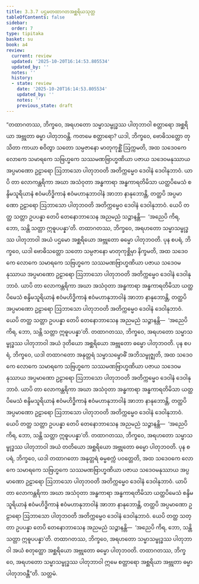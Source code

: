 ```yaml
---
title: 3.3.7 ပဌမတထာဂတအစ္ဆရိယသုတ္တ
tableOfContents: false
sidebar:
  order: 7
type: tipitaka
basket: su
book: a4
review:
  current: review
  updated: '2025-10-20T16:14:53.805534'
  updated_by: ''
  notes: ''
  history:
  - state: review
    date: '2025-10-20T16:14:53.805534'
    updated_by: ''
    notes: ''
    previous_state: draft
---
```



<DynamicBreadcrumb />


<ReviewStatus review={frontmatter.review} showDetails={true} />

<HypothesisAnnotation frontmatter={frontmatter} />

<Division number="127" book="a4" e="ch" v="15" p="446">

<Paragraph number="810" book="a4">
“တထာဂတဿ, ဘိက္ခဝေ, အရဟတော သမ္မာသမ္ဗုဒ္ဓဿ ပါတုဘာဝါ စတ္တာရော အစ္ဆရိယာ အဗ္ဘုတာ ဓမ္မာ ပါတုဘဝန္တိ. ကတမေ စတ္တာရော? ယဒါ, ဘိက္ခဝေ, ဗောဓိသတ္တော တုသိတာ ကာယာ စဝိတွာ သတော သမ္ပဇာနော မာတုကုစ္ဆိံ ဩက္ကမတိ, အထ သဒေဝကေ လောကေ သမာရကေ သဗြဟ္မကေ သဿမဏဗြာဟ္မဏိယာ ပဇာယ သဒေဝမနုဿာယ အပ္ပမာဏော ဥဠာရော ဩဘာသော ပါတုဘဝတိ အတိက္ကမ္မေဝ ဒေဝါနံ ဒေဝါနုဘာဝံ. ယာပိ တာ လောကန္တရိကာ အဃာ အသံဝုတာ အန္ဓကာရာ အန္ဓကာရတိမိသာ ယတ္ထပိမေသံ စန္ဒိမသူရိယာနံ ဧဝံမဟိဒ္ဓိကာနံ ဧဝံမဟာနုဘာဝါနံ အာဘာ နာနုဘောန္တိ, တတ္ထပိ အပ္ပမာဏော ဥဠာရော ဩဘာသော ပါတုဘဝတိ အတိက္ကမ္မေဝ ဒေဝါနံ ဒေဝါနုဘာဝံ. ယေပိ တတ္ထ သတ္တာ ဥပပန္နာ တေပိ တေနောဘာသေန အညမညံ သဉ္ဇာနန္တိ—  ‘အညေပိ ကိရ, ဘော, သန္တိ သတ္တာ ဣဓူပပန္နာ’တိ. တထာဂတဿ, ဘိက္ခဝေ, အရဟတော သမ္မာသမ္ဗုဒ္ဓဿ ပါတုဘာဝါ အယံ ပဌမော အစ္ဆရိယော အဗ္ဘုတော ဓမ္မော ပါတုဘဝတိ.
</Paragraph>

<Paragraph number="811" book="a4">
ပုန စပရံ, ဘိက္ခဝေ, ယဒါ ဗောဓိသတ္တော သတော သမ္ပဇာနော မာတုကုစ္ဆိမှာ နိက္ခမတိ, အထ သဒေဝကေ လောကေ သမာရကေ သဗြဟ္မကေ သဿမဏဗြာဟ္မဏိယာ ပဇာယ သဒေဝမနုဿာယ အပ္ပမာဏော ဥဠာရော ဩဘာသော ပါတုဘဝတိ အတိက္ကမ္မေဝ ဒေဝါနံ ဒေဝါနုဘာဝံ. ယာပိ တာ လောကန္တရိကာ အဃာ အသံဝုတာ အန္ဓကာရာ အန္ဓကာရတိမိသာ ယတ္ထပိမေသံ စန္ဒိမသူရိယာနံ ဧဝံမဟိဒ္ဓိကာနံ ဧဝံမဟာနုဘာဝါနံ အာဘာ နာနုဘောန္တိ, တတ္ထပိ အပ္ပမာဏော ဥဠာရော ဩဘာသော ပါတုဘဝတိ အတိက္ကမ္မေဝ ဒေဝါနံ ဒေဝါနုဘာဝံ. ယေပိ တတ္ထ သတ္တာ ဥပပန္နာ တေပိ တေနောဘာသေန အညမညံ သဉ္ဇာနန္တိ—  ‘အညေပိ ကိရ, ဘော, သန္တိ သတ္တာ ဣဓူပပန္နာ’တိ. တထာဂတဿ, ဘိက္ခဝေ, အရဟတော သမ္မာသမ္ဗုဒ္ဓဿ ပါတုဘာဝါ အယံ ဒုတိယော အစ္ဆရိယော အဗ္ဘုတော ဓမ္မော ပါတုဘဝတိ.
</Paragraph>

<Paragraph number="812" book="a4">
ပုန စပရံ, ဘိက္ခဝေ, ယဒါ တထာဂတော အနုတ္တရံ သမ္မာသမ္ဗောဓိံ အဘိသမ္ဗုဇ္ဈတိ, အထ သဒေဝကေ လောကေ သမာရကေ သဗြဟ္မကေ သဿမဏဗြာဟ္မဏိယာ ပဇာယ သဒေဝမနုဿာယ အပ္ပမာဏော ဥဠာရော ဩဘာသော ပါတုဘဝတိ အတိက္ကမ္မေဝ ဒေဝါနံ ဒေဝါနုဘာဝံ. ယာပိ တာ လောကန္တရိကာ အဃာ အသံဝုတာ အန္ဓကာရာ အန္ဓကာရတိမိသာ ယတ္ထပိမေသံ စန္ဒိမသူရိယာနံ ဧဝံမဟိဒ္ဓိကာနံ ဧဝံမဟာနုဘာဝါနံ အာဘာ နာနုဘောန္တိ, တတ္ထပိ အပ္ပမာဏော ဥဠာရော ဩဘာသော ပါတုဘဝတိ အတိက္ကမ္မေဝ ဒေဝါနံ ဒေဝါနုဘာဝံ. ယေပိ တတ္ထ သတ္တာ ဥပပန္နာ တေပိ တေနောဘာသေန အညမညံ သဉ္ဇာနန္တိ—  ‘အညေပိ ကိရ, ဘော, သန္တိ သတ္တာ ဣဓူပပန္နာ’တိ. တထာဂတဿ, ဘိက္ခဝေ, အရဟတော သမ္မာသမ္ဗုဒ္ဓဿ ပါတုဘာဝါ အယံ တတိယော အစ္ဆရိယော အဗ္ဘုတော ဓမ္မော ပါတုဘဝတိ.
</Paragraph>

<Paragraph number="813" book="a4">
ပုန စပရံ, ဘိက္ခဝေ, ယဒါ တထာဂတော အနုတ္တရံ ဓမ္မစက္ကံ ပဝတ္တေတိ, အထ သဒေဝကေ လောကေ သမာရကေ သဗြဟ္မကေ သဿမဏဗြာဟ္မဏိယာ ပဇာယ သဒေဝမနုဿာယ အပ္ပမာဏော ဥဠာရော ဩဘာသော ပါတုဘဝတိ အတိက္ကမ္မေဝ ဒေဝါနံ ဒေဝါနုဘာဝံ. ယာပိ တာ လောကန္တရိကာ အဃာ အသံဝုတာ အန္ဓကာရာ အန္ဓကာရတိမိသာ ယတ္ထပိမေသံ စန္ဒိမသူရိယာနံ ဧဝံမဟိဒ္ဓိကာနံ ဧဝံမဟာနုဘာဝါနံ အာဘာ နာနုဘောန္တိ, တတ္ထပိ အပ္ပမာဏော ဥဠာရော ဩဘာသော ပါတုဘဝတိ အတိက္ကမ္မေဝ ဒေဝါနံ ဒေဝါနုဘာဝံ. ယေပိ တတ္ထ သတ္တာ ဥပပန္နာ တေပိ တေနောဘာသေန အညမညံ သဉ္ဇာနန္တိ—  ‘အညေပိ ကိရ, ဘော, သန္တိ သတ္တာ ဣဓူပပန္နာ’တိ. တထာဂတဿ, ဘိက္ခဝေ, အရဟတော သမ္မာသမ္ဗုဒ္ဓဿ ပါတုဘာဝါ အယံ စတုတ္ထော အစ္ဆရိယော အဗ္ဘုတော ဓမ္မော ပါတုဘဝတိ. တထာဂတဿ, ဘိက္ခဝေ, အရဟတော သမ္မာသမ္ဗုဒ္ဓဿ ပါတုဘာဝါ ဣမေ စတ္တာရော အစ္ဆရိယာ အဗ္ဘုတာ ဓမ္မာ ပါတုဘဝန္တီ”တိ.

</Paragraph>
</Division>

<Paragraph number="814" type="center" book="a4">
သတ္တမံ.
</Paragraph>